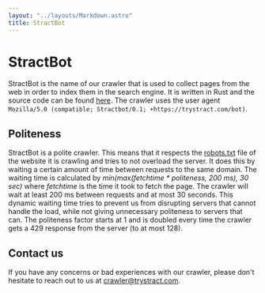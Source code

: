 ```yaml
---
layout: "../layouts/Markdown.astro"
title: StractBot
---
```


# StractBot
StractBot is the name of our crawler that is used to collect pages from the web in order to index them in the search engine. It is written in Rust and the source code can be found [here](https://github.com/StractOrg/stract/tree/main/core/src/crawler). The crawler uses the user agent `Mozilla/5.0 (compatible; Stractbot/0.1; +https://trystract.com/bot)`.

## Politeness
StractBot is a polite crawler. This means that it respects the [robots.txt](https://en.wikipedia.org/wiki/Robots.txt) file of the website it is crawling and tries to not overload the server. It does this by waiting a certain amount of time between requests to the same domain. The waiting time is calculated by *min(max(fetchtime * politeness, 200 ms), 30 sec)* where *fetchtime* is the time it took to fetch the page. The crawler will wait at least 200 ms between requests and at most 30 seconds. This dynamic waiting time tries to prevent us from disrupting servers that cannot handle the load, while not giving unnecessary politeness to servers that can. The politeness factor starts at 1 and is doubled every time the crawler gets a 429 response from the server (to at most 128).

## Contact us
If you have any concerns or bad experiences with our crawler, please don't hesitate to reach out to us at [crawler@trystract.com](mailto:crawler@trystract.com).